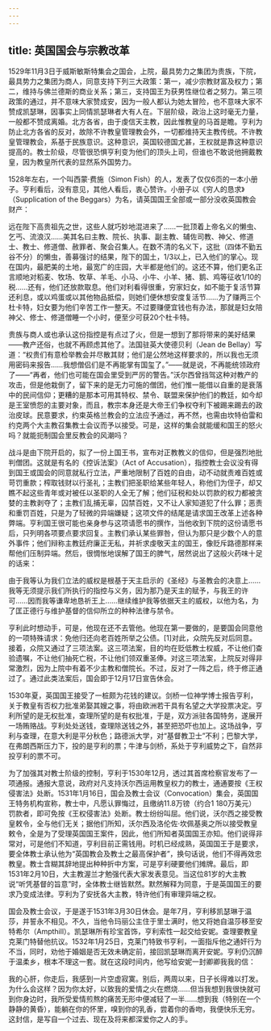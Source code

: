 ```yaml
---
---
---
```

title: 英国国会与宗教改革
---




1529年11月3日于威斯敏斯特集会之国会，上院，最具势力之集团为贵族，下院，最具势力之集团为商人，同意支持下列三大政策：第一，减少宗教财富及权力；第二，维持与佛兰德斯的商业关系；第三，支持国王为获男性继位者之努力。第三项政策的通过，并不意味大家赞成安，因为一般人都认为她太冒险，也不意味大家不赞成凯瑟琳，因事实上同情凯瑟琳者大有人在。下层阶级，政治上这时毫无力量，一般都不赞成离婚。北方各省，由于虔信天主教，因此惟教皇的马首是瞻。亨利为防止北方各省的反对，故除不许教皇管理教会外，一切都维持天主教传统。不许教皇管理教会，系基于民族意识。这种意识，英国较德国尤甚，王权就是靠这种意识提高的。教士阶级，尽管很恐惧亨利变为他们的顶头上司，但谁也不敢说他拥戴教皇，因为教皇所代表的显然系外国势力。

1528年左右，一个叫西蒙·费施（Simon Fish）的人，发表了仅仅6页的一本小册子。亨利看后，没有意见，其他人看后，衷心赞许。小册子以《穷人的恳求》（Supplication of the Beggars）为名，请英国国王全部或一部分没收英国教会财产：

远在陛下高贵祖先之世，这些人就巧妙地混进来了……一批顶着上帝名义的懒虫、乞丐、流浪汉……美其名曰主教、院长、执事、副主教、辅佐司教、神父、修道士、教士、修道僧、赦罪者、聚会召集人。在数不清的名义下，这批（四体不勤五谷不分）的懒虫，善募强讨的结果，陛下的国土，1/3以上，已入他们的掌心。现在国内，最肥美的土地，最宽广的庄园，大半都是他们的。这还不算，他们更名正言顺地对稻麦、牧场、牧草、羊毛、小马、小牛、小羊、猪、鹅、鸡等征收1/10的税……还有，他们还放款取息。他们对利看得很重，穷家妇女，如不能于复活节算还利息，或以鸡蛋或以其他物品抵偿，则她们便休想安度复活节……为了赚两三个杜卡特，妇女要为他们辛苦工作一整天。不过要赚便宜钱也有办法，那就是妇女陪神父、修士、修道僧睡一个小时，便至少可获20个杜卡特。



贵族与商人或也承认这份指控是有点过了火，但是一想到了那将带来的美好结果——教产还俗，也就不再顾虑其他了。法国驻英大使德贝利（Jean de Bellay）写道：“权贵们有意检举教会并尽散其财；他们是公然地这样要求的，所以我也无须用密码来报告……我想僧侣们是不再能掌有国玺了。”——就是说，不再能统领政府了——“再者，他们也可能在国会里受到严厉的警告。”沃尔西曾挡驾这种对教产的攻击，但是他栽倒了，留下来的是无力可施的僧团，他们惟一能借以自重的是衰落中的民间信仰；更糟的是那本可用其特权、禁令、联盟来保护他们的教廷，如今却是王室愤怨的主要对象，而且，教宗本身还是大帝王们争权夺利下被踢来踢去的政治皮球。民意要求，约束英格兰教会的立法应予通过，再不然，也需由坎特伯雷和约克两个大主教召集教士会议而予以接受。可是，这样的集会就能缓和国王的怒火吗？就能扼制国会里反教会的风潮吗？

战斗是由下院开启的，拟了一份上国王书，宣布对正教教义的信仰，但是强烈地批判僧团。这就是有名的《控诉法案》（Act of Accusation），指控教士会议没有得到国王或国会的同意就私行立法，严重地限制了百姓的自由，动不动就责难百姓或苛罚重款；榨取钱财以行圣礼；主教们把圣职给某些年轻人，称他们为侄子，却又瞧不起这些青年或对被任以圣职的人全无了解；他们征税和处以罚款的权力都被贪婪的主教剥夺了；主教们乱捕无辜，囚禁百姓，又不让人家知道犯了什么罪；恶责和重罚百姓，只是为了轻微的异端嫌疑；这项文件的结尾是请求国王改革上述各种弊端。亨利国王很可能也亲身参与这项请愿书的撰作，当他收到下院的这份请愿书后，只列明各项要点要求回复。主教们承认某些罪咎，但认为那只是少数个人的意外事件；他们辩称主教廷府廉正无私，并祈求虔敬天主的国王，像贬斥路德那样来帮他们压制异端。然后，很惆怅地误解了国王的脾气，居然说出了这般火药味十足的话来：

由于我等认为我们立法的威权是根基于天主启示的《圣经》与圣教会的决意上……我等无须提示我们所执行的指控与义务，因为那乃是天主的赋予，与我王的许可……因而我等谦卑地恳祈王上……继续维护我等依据天主的威权，以他为名，为了匡正德行与维护基督的信仰所立的种种法律与禁令。



亨利此时想动手，可是，他现在还不去管他。他现在第一要做的，是要国会同意他的一项特殊请求：免他归还向老百姓所举之公债。[1]对此，众院先反对后同意。接着，众院又通过了三项法案。这三项法案，目的均在贬低教士权威，不让他们查验遗嘱，不让他们抽死亡税，不让他们领双重圣俸。对这三项法案，上院反对得非常激烈，因为上院中有着不少主教和僧院长。不过，反对了一阵之后，终于修正通过了。通过此类法案后，国会即于12月17日宣告休会。

1530年夏，英国国王接受了一桩颇为花钱的建议。剑桥一位神学博士报告亨利，关于教皇有否权力批准弟娶其嫂之事，将由欧洲若干具有名望之大学投票决定。亨利所望的是无权批准，查理所望的是有权批准，于是，双方派驻各国特务，遂展开一场贿赂战。亨利处处送钱，查理除送钱之外，甚至把恐吓也加上。这场战争，亨利与查理，在意大利是平分秋色；路德派大学，对“基督教卫士”不利；巴黎大学，在弗朗西斯压力下，投的是亨利的票；牛津与剑桥，系处于亨利威势之下，自然非投亨利的票不可。

为了加强其对教士阶级的控制，亨利于1530年12月，透过其首席检察官发布了一项通报。通报大意说，政府对凡支持沃尔西运用教皇权力的教士，通通要按《王权侵害法》处断。1531年1月16日，国会及教士会议（Convocation）集会，英国国王特务机构宣称，教士中，凡愿认罪悔过，且缴纳11.8万镑（约合1 180万美元）罚款者，即可免按《王权侵害法》处断。教士纷纷叫屈。他们说，沃尔西之接受教皇敕令，全与他们无关；据他们所知，沃尔西及洛伦佐·坎佩基奥之所以接受教皇敕令，全是为了受理英国国王案件，因此，他们所知者英国国王亦知。他们说得非常对，可是他们不知道，亨利目前正需钱用。时机已经成熟，英国国王于是要求，要全体教士承认他为“英国教会及教士之最高保护者”，换句话说，他们不得再效忠教皇。教士含糊其辞地提出种种折中方案，可是亨利硬要他们摊牌。最后，即1531年2月10日，大主教渥兰才勉强代表大家发表意见。当这位81岁的大主教说“听凭基督的旨意”时，全体教士继皆默然。默然解释为同意，于是英国国王的要求乃变成法律。亨利为了安抚各大主教，特许他们有审理异端之权。

国会及教士会议，于是遂于1531年3月30日休会。是年7月，亨利移凯瑟琳于温莎，并誓永不相见。不久，当他令玛丽公主住于里士满时，他又将她自温莎移至安特希尔（Ampthill）。凯瑟琳所有珍宝首饰，亨利索性一起交给安妮。查理要教皇克莱门特替他抗议。1532年1月25日，克莱门特致书亨利，一面指斥他之通奸行为不当，同时，劝他于婚姻是否无效未确定前，接回凯瑟琳而离开安妮。亨利仍沉醉于温柔乡，根本不理这一套。就在这段时间内，他写给安妮一封卿卿我我的信：

我的心肝，你走后，我感到一片空虚寂寞。别后，两周以来，日子长得难以打发。为什么会这样？因为你太好，以致我的爱情之火在燃烧……但当我想到我很快就可到你身边时，我所受爱情煎熬的痛苦无形中便减轻了一半……想到我（特别在一个静静的黄昏），能躺在你的怀里，嗅到你的乳香，尝着你的香吻，我便快乐无穷。这封信，是写自一个过去、现在及将来都深爱你之人的手。